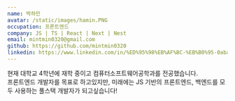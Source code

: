 ```yaml
---
name: 박하민
avatar: /static/images/hamin.PNG
occupation: 프론트엔드
company: JS | TS | React | Next | Nest
email: mintmin0320@gmail.com
github: https://github.com/mintmin0320
linkedin: https://www.linkedin.com/in/%ED%95%98%EB%AF%BC-%EB%B0%95-0aba16285/
---
```


현재 대학교 4학년에 재학 중이고 컴퓨터소프트웨어공학과를 전공했습니다. <br/>
프론트엔드 개발자를 목표로 하고있지만, 미래에는 JS 기반의 프론트엔드, 백엔드를 모두 사용하는 풀스택 개발자가 되고싶습니다!

